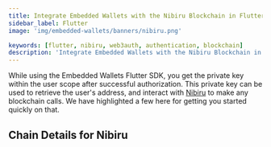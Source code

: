 ```yaml
---
title: Integrate Embedded Wallets with the Nibiru Blockchain in Flutter
sidebar_label: Flutter
image: 'img/embedded-wallets/banners/nibiru.png'

keywords: [flutter, nibiru, web3auth, authentication, blockchain]
description: 'Integrate Embedded Wallets with the Nibiru Blockchain in Flutter | Embedded Wallets'
---
```



While using the Embedded Wallets Flutter SDK, you get the private key within the user scope after successful authorization. This private key can be used to retrieve the user's address, and interact with [Nibiru](https://ethereum.org/) to make any blockchain calls. We have highlighted a few here for getting you started quickly on that.

## Chain Details for Nibiru

<ChainDetailsNibiru />

<EVMInteraction />

